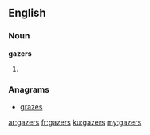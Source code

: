 ==English==

===Noun===
'''gazers'''

# {{plural of|[[gazer]]}}

===Anagrams===
* [[grazes#English|grazes]]

[[ar:gazers]]
[[fr:gazers]]
[[ku:gazers]]
[[my:gazers]]